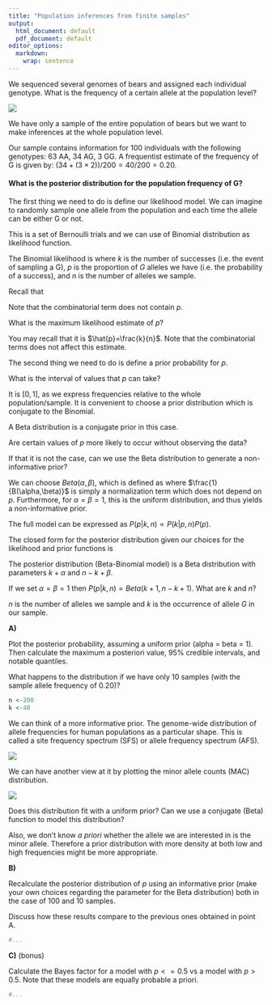 ```yaml
---
title: "Population inferences from finite samples"
output:
  html_document: default
  pdf_document: default
editor_options:
  markdown:
    wrap: sentence
---
```


We sequenced several genomes of bears and assigned each individual genotype.
What is the frequency of a certain allele at the population level?

![](Images/BrownBear.jpg)

We have only a sample of the entire population of bears but we want to make inferences at the whole population level.

Our sample contains information for 100 individuals with the following genotypes: 63 AA, 34 AG, 3 GG.
A frequentist estimate of the frequency of G is given by: $(34+(3\times2))/200=40/200=0.20$.

#### What is the posterior distribution for the population frequency of G?

The first thing we need to do is define our likelihood model.
We can imagine to randomly sample one allele from the population and each time the allele can be either G or not.

This is a set of Bernoulli trials and we can use of Binomial distribution as likelihood function.

The Binomial likelihood is \begin{equation}
     P(k|p,n) = ( \genfrac{}{}{0pt}{}{n}{k} ) p^k(1-p)^{n-k}
\end{equation} where $k$ is the number of successes (i.e. the event of sampling a G), $p$ is the proportion of $G$ alleles we have (i.e. the probability of a success), and $n$ is the number of alleles we sample.

Recall that \begin{equation}
    (\genfrac{}{}{0pt}{}{n}{k}) = \frac{n!}{k!(n-k)!}
\end{equation}

Note that the combinatorial term does not contain $p$.

What is the maximum likelihood estimate of $p$?

You may recall that it is $\hat{p}=\frac{k}{n}$.
Note that the combinatorial terms does not affect this estimate.

The second thing we need to do is define a prior probability for $p$.

What is the interval of values that $p$ can take?

It is $[0,1]$, as we express frequencies relative to the whole population/sample.
It is convenient to choose a prior distribution which is conjugate to the Binomial.

A Beta distribution is a conjugate prior in this case.

Are certain values of $p$ more likely to occur without observing the data?

If that it is not the case, can we use the Beta distribution to generate a non-informative prior?

We can choose $Beta(\alpha,\beta)$, which is defined as \begin{equation}
    P(p) = \frac{1}{B(\alpha,\beta)} p^{\alpha-1}(1-p)^{\beta-1}
\end{equation} where $\frac{1}{B(\alpha,\beta)}$ is simply a normalization term which does not depend on $p$.
Furthermore, for $\alpha = \beta = 1$, this is the uniform distribution, and thus yields a non-informative prior.

The full model can be expressed as $P(p|k,n) \propto P(k|p,n)P(p)$.

The closed form for the posterior distribution given our choices for the likelihood and prior functions is

\begin{equation}
    P(p|k,n) \propto p^{k+\alpha-1}(1-p)^{n-k+\beta-1}
\end{equation}

The posterior distribution (Beta-Binomial model) is a Beta distribution with parameters $k+\alpha$ and $n-k+\beta$.

If we set $\alpha=\beta=1$ then $P(p|k,n)=Beta(k+1,n-k+1)$.
What are $k$ and $n$?

$n$ is the number of alleles we sample and $k$ is the occurrence of allele $G$ in our sample.

**A)**

Plot the posterior probability, assuming a uniform prior (alpha = beta = 1).
Then calculate the maximum a posteriori value, 95% credible intervals, and notable quantiles.

What happens to the distribution if we have only 10 samples (with the sample allele frequency of 0.20)?

```r
n <-200
k <-40
```

We can think of a more informative prior.
The genome-wide distribution of allele frequencies for human populations as a particular shape.
This is called a site frequency spectrum (SFS) or allele frequency spectrum (AFS).

![](Images/AFS.png)

We can have another view at it by plotting the minor allele counts (MAC) distribution.

![](Images/MAC.png)

Does this distribution fit with a uniform prior?
Can we use a conjugate (Beta) function to model this distribution?

Also, we don't know *a priori* whether the allele we are interested in is the minor allele.
Therefore a prior distribution with more density at both low and high frequencies might be more appropriate.

**B)**

Recalculate the posterior distribution of $p$ using an informative prior (make your own choices regarding the parameter for the Beta distribution) both in the case of 100 and 10 samples.

Discuss how these results compare to the previous ones obtained in point A.

```r
#...
```

**C)** (bonus)

Calculate the Bayes factor for a model with $p<=0.5$ vs a model with $p>0.5$.
Note that these models are equally probable a priori.

```r
#...
```

